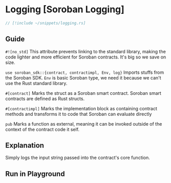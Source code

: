 
# Logging [Soroban Logging]

```rust
// [!include ~/snippets/logging.rs]
```

## Guide

`#![no_std]` This attribute prevents linking to the standard library, making the code lighter and more efficient for Soroban contracts. It's big so we save on size.

`use soroban_sdk::{contract, contractimpl, Env, log}`  Imports stuffs from the Soroban SDK. `Env` is basic Soroban type, we need it because we can't use the Rust standard library.

`#[contract]`  Marks the struct as a Soroban smart contract. Soroban smart contracts are defined as Rust structs.

`#[contractimpl]` Marks the implementation block as containing contract methods and transforms it to code that Soroban can evaluate directly

`pub` Marks a function as external, meaning it can be invoked outside of the context of the contract code it
self.

## Explanation

Simply logs the input string passed into the contract's core function.

## Run in Playground

<Playground okashiID="cbmnmzbcmdcggkqfcwisisgppxil" />
